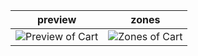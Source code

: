 | preview      | zones            |
|--------------|-----------------|
| ![Preview of Cart](design-images/cart/cart-preview.png) | ![Zones of Cart](design-images/cart/cart-zones.png) |
